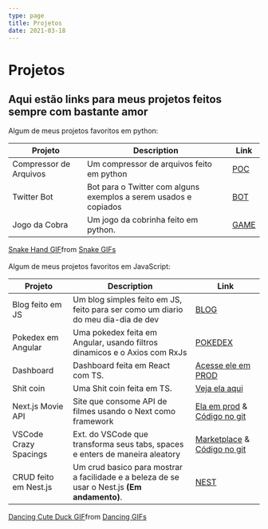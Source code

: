 ```yaml
---
type: page
title: Projetos
date: 2021-03-18
---
```


# Projetos

Aqui estão links para meus projetos feitos sempre com bastante amor
---
Algum de meus projetos favoritos em python:
<br/>

| **Projeto** | **Description**                                                                               | **Link**                    |
| ----------- | ----------------------------------------------------------------------------------------------|---------------------------- |
| Compressor de Arquivos      | Um compressor de arquivos feito em python                                     | [POC](https://github.com/Grubba27/compresser) |
| Twitter Bot     | Bot para o Twitter com alguns exemplos a serem usados e copiados | [BOT](https://github.com/Grubba27/twitter_bot_python)
| Jogo da Cobra   | Um jogo da cobrinha feito em python. | [GAME](https://github.com/Grubba27/jogo_da_cobra_python)


<test>
<div class="tenor-gif-embed" data-postid="6199080" data-share-method="host" data-aspect-ratio="1.78571" data-width="100%"><a href="https://tenor.com/view/snake-hand-gif-6199080">Snake Hand GIF</a>from <a href="https://tenor.com/search/snake-gifs">Snake GIFs</a></div> <script type="text/javascript" async src="https://tenor.com/embed.js"></script>
</test>

<br/>
Algum de meus projetos favoritos em JavaScript:
<br/>


| **Projeto** | **Description**                                                                               | **Link**                    |
| ----------- | ----------------------------------------------------------------------------------------------|---------------------------- |
| Blog feito em JS | Um blog simples feito em JS, feito para ser como um diario do meu dia-dia de dev     | [BLOG](https://github.com/Grubba27/blog-next) |
| Pokedex em Angular | Uma pokedex feita em Angular, usando filtros dinamicos e o Axios com RxJs | [POKEDEX](https://github.com/Grubba27/pokedex)
| Dashboard | Dashboard feita em React com TS. | [Acesse ele em PROD](https://my-wallet-dashboard.vercel.app/)
| Shit coin | Uma Shit coin feita em TS.       | [Veja ela aqui](https://github.com/Grubba27/my-shit-coin)
| Next.js Movie API | Site que consome API de filmes usando o Next como framework | [Ela em prod](https://films-api-test.vercel.app) & [Código no git](https://github.com/Grubba27/films-api-test)
| VSCode Crazy Spacings | Ext. do VSCode que transforma seus tabs, spaces e enters de maneira aleatory | [Marketplace](https://marketplace.visualstudio.com/items?itemName=ggrubba.crazy-spacings) & [Código no git](https://github.com/Grubba27/crazy-spacings)
| CRUD feito em Nest.js | Um crud basico para mostrar a facilidade e a beleza de se usar o Nest.js **(Em andamento)**. | [NEST](https://github.com/Grubba27/api-smart)
<js>
<div class="tenor-gif-embed" data-postid="21446316" data-share-method="host" data-aspect-ratio="1.77778" data-width="100%"><a href="https://tenor.com/view/dancing-cute-duck-duck-cartoon-gif-21446316">Dancing Cute Duck GIF</a>from <a href="https://tenor.com/search/dancing-gifs">Dancing GIFs</a></div> <script type="text/javascript" async src="https://tenor.com/embed.js"></script>
</js>
